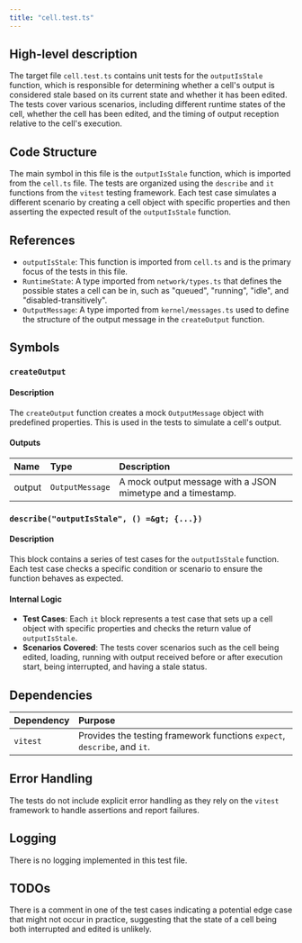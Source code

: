 ```yaml
---
title: "cell.test.ts"
---
```


## High-level description

The target file `cell.test.ts` contains unit tests for the `outputIsStale` function, which is responsible for determining whether a cell's output is considered stale based on its current state and whether it has been edited. The tests cover various scenarios, including different runtime states of the cell, whether the cell has been edited, and the timing of output reception relative to the cell's execution.

## Code Structure

The main symbol in this file is the `outputIsStale` function, which is imported from the `cell.ts` file. The tests are organized using the `describe` and `it` functions from the `vitest` testing framework. Each test case simulates a different scenario by creating a cell object with specific properties and then asserting the expected result of the `outputIsStale` function.

## References

- `outputIsStale`: This function is imported from `cell.ts` and is the primary focus of the tests in this file.
- `RuntimeState`: A type imported from `network/types.ts` that defines the possible states a cell can be in, such as "queued", "running", "idle", and "disabled-transitively".
- `OutputMessage`: A type imported from `kernel/messages.ts` used to define the structure of the output message in the `createOutput` function.

## Symbols

### `createOutput`
#### Description
The `createOutput` function creates a mock `OutputMessage` object with predefined properties. This is used in the tests to simulate a cell's output.

#### Outputs
| Name | Type | Description |
|:-----|:-----|:------------|
| output | `OutputMessage` | A mock output message with a JSON mimetype and a timestamp. |

### `describe("outputIsStale", () =&gt; {...})`
#### Description
This block contains a series of test cases for the `outputIsStale` function. Each test case checks a specific condition or scenario to ensure the function behaves as expected.

#### Internal Logic
- **Test Cases**: Each `it` block represents a test case that sets up a cell object with specific properties and checks the return value of `outputIsStale`.
- **Scenarios Covered**: The tests cover scenarios such as the cell being edited, loading, running with output received before or after execution start, being interrupted, and having a stale status.

## Dependencies

| Dependency | Purpose |
|:-----------|:--------|
| `vitest` | Provides the testing framework functions `expect`, `describe`, and `it`. |

## Error Handling

The tests do not include explicit error handling as they rely on the `vitest` framework to handle assertions and report failures.

## Logging

There is no logging implemented in this test file.

## TODOs

There is a comment in one of the test cases indicating a potential edge case that might not occur in practice, suggesting that the state of a cell being both interrupted and edited is unlikely.